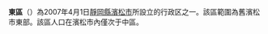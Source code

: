 {{日本區
| 自治體名 = 東區
|圖像=[[File:Enshu_Railway_Line_2001.JPG|240px]]
|圖像說明=[[遠州西崎站|遠州西崎站]]附近的[[遠州鐵道2000型電車|遠州鐵道2000型電車]]
| 區章 = 
| 區長 = 
| 日文原名 = 東区
| 平假名 =ひがしく
| 羅馬字拼音 =Higashi-ku
| 都道府縣 = 靜岡縣
| 市 = 濱松市
| 支廳 = 
| 編號 =22132-5
| 面積 =45.99
| 邊界未定 = 
| 人口 = 129,283
| 人口密度 = 
| 統計時間 = 2007年7月31日
| 自治體 =濱松市（[[中區_(濱松市)|中區]]、[[南區_(濱松市)|南區]]、[[北區_(濱松市)|北區]]、[[濱北區|濱北區]]）
| 樹 = 
| 花 = 
| 鳥 = 
| 其他象徵物 = 
| 其他象徵 = 
| 郵遞區號 =435-8686
| 所在地=東區流通元町20番3號<br>[[File:Higashi_Ward_Office_in_Hamamatsu_City.jpg|250px]]
| 電話號碼 = 53-424-0111
| 外部連結 =http://www.city.hamamatsu.shizuoka.jp/ward/higashiku/index.html
| 經度 = 
| 緯度 = 
| 地圖 = 
| 註記 = 人口：[http://www.city.hamamatsu.shizuoka.jp/square/library/1_Jinkou-Setai/005_kubetsu.html 濱松市官方網頁]
|}}
'''東區'''（{{jpn|j=東区|hg=ひがしく|rm=Higashi ku|f=y}}）為2007年4月1日[[靜岡縣|靜岡縣]][[濱松市|濱松市]]所設立的行政区之一。該區範圍為舊濱松市東部。該區人口在濱松市內僅次于中區。

{{靜岡縣}}
{{日本地理小作品}}